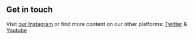 ## Get in touch

Visit [our Instagram](https://sluglove.netlify.app/) or find more content on our other platforms: [Twitter](https://sluglove.netlify.app/) & [Youtube](https://sluglove.netlify.app/)
